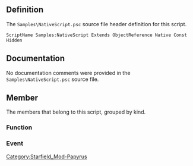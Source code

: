 {{Script_Object_Summary
| title = Samples:NativeScript
| name = [[SFM:Script-Samples:NativeScript|Samples:NativeScript]]
| extends = [[SFM:Script-ObjectReference|ObjectReference]] → [[SFM:Script-Form|Form]] → [[SFM:Script-ScriptObject|ScriptObject]]
| flags = Native, Const, Hidden
}}


== Definition ==
The <code>Samples\NativeScript.psc</code> source file header definition for this script.

<source lang="papyrus">
ScriptName Samples:NativeScript Extends ObjectReference Native Const Hidden
</source>


== Documentation ==
No documentation comments were provided in the <code>Samples\NativeScript.psc</code> source file.


== Member ==
The members that belong to this script, grouped by kind.

=== Function ===
{{Script_Object_Member_Summary
| title = MyFunctionNative
| script = [[SFM:Script-Samples:NativeScript|Samples:NativeScript]]
| name = [[SFM:Script-Samples:NativeScript/MyFunctionNative|MyFunctionNative]]
| kind = Function
| flags = Native
| parameters = float afInterval, int aiTimerID = 0
| documentation = A native function declaration.
}}

=== Event ===
{{Script_Object_Member_Summary
| title = OnMyEventNative
| script = [[SFM:Script-Samples:NativeScript|Samples:NativeScript]]
| name = [[SFM:Script-Samples:NativeScript/OnMyEventNative|OnMyEventNative]]
| kind = Event
| flags = Native
| parameters = int aiTimerID
| documentation = A native event declaration.
}}

{{Script_Object_Member_Summary
| title = OnMyEvent
| script = [[SFM:Script-Samples:NativeScript|Samples:NativeScript]]
| name = [[SFM:Script-Samples:NativeScript/OnMyEvent|OnMyEvent]]
| kind = Event
| parameters = int aiTimerID
| documentation = An Event declaration.
}}


[[Category:Starfield_Mod-Papyrus]]
